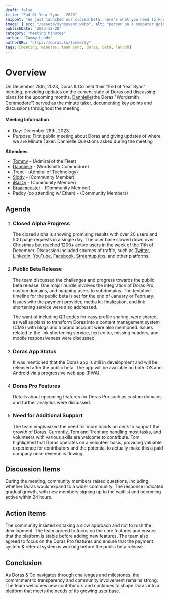 ```yaml
---
draft: false
title: "End Of Year Sync - 2023"
snippet: "We just launched our closed beta, here's what you need to know!"
image: { src: "/assets/syncevent.webp", alt: "person on a computer going to a website looking really happy generated by DALLE 2" }
publishDate: "2023-12-28"
category: "Meeting Minutes"
author: "Tommy Lundy"
authorURL: "https://doras.to/tommerty"
tags: [meeting, minutes, team sync, doras, beta, launch]
---
```


# Overview

On December 28th, 2023, Doras & Co held their "End of Year Sync" meeting, providing updates on the current state of Doras and discussing plans for the upcoming months. [Dannielle](https://doras.to/lady-d-22)(the Doras "Wordsmith Commodore") served as the minute taker, documenting key points and discussions throughout the meeting.

<div className="flex-col bg-surface-500 p-3 rounded-xl text-white prose-headings:text-white">
    <h4 className="!mt-0 font-bold text-xl">Meeting Information</h4>
    <ul>
        <li>Day: December 28th, 2023 </li>
        <li>Purpose: First public meeting about Doras and giving updates of where we are Minute Taker: Dannielle Questions asked during the meeting</li>
    </ul>
</div>

**Attendees**

-   [Tommy](https://doras.to/tommerty) - (Admiral of the Fleet)
-   [Dannielle](https://doras.to/lady-d-22) - (Wordsmith Commodore)
-   [Trent](https://doras.to/trent) - (Admiral of Technology)
-   [Siddy](https://doras.to/siddy) - (Community Member)
-   [iBailzy](https://doras.to/ibailzy) - (Community Member)
-   [Braaimeester](https://doras.to/braaimeesterza) - (Community Member)
-   Paddy (co attending w/ Ethan) - (Community Members)

## Agenda

1. ### Closed Alpha Progress

    The closed alpha is showing promising results with over 20 users and 500 page requests in a single day. The user base slowed down over Christmas but reached 1200+ active users in the week of the 11th of December. Discussion included sources of traffic, such as [Twitter](https://twitter.com), [LinkedIn](https://linkedin.com), [YouTube](https://youtube.com), [Facebook](https://facebook.com), [Streamup.tips](https://Streamup.tips), and other platforms.

2. ### Public Beta Release

    The team discussed the challenges and progress towards the public beta release. One major hurdle involves the integration of Doras Pro, custom domains, and mapping users to subdomains. The tentative timeline for the public beta is set for the end of January or February. Issues with the payment provider, media kit finalization, and link shortening service were also addressed.

    The want of including QR codes for easy profile sharing, were shared, as well as plans to transform Doras into a content management system (CMS) with blogs and a brand account were also mentioned. Issues related to the link shortening service, text editor, missing headers, and mobile responsiveness were discussed.

3. ### Doras App Status

    It was mentioned that the Doras app is still in development and will be released after the public beta. The app will be available on both iOS and Android via a progressive web app (PWA).

4. ### Doras Pro Features

    Details about upcoming features for Doras Pro such as custom domains and further analytics were discussed.

5. ### Need for Additional Support
    The team emphasized the need for more hands on deck to support the growth of Doras. Currently, Tom and Trent are handling most tasks, and volunteers with various skills are welcome to contribute. Tom highlighted that Doras operates on a volunteer basis, providing valuable experience for contributors and the potential to actually make this a paid company once revenue is flowing.

## Discussion Items

During the meeting, community members raised questions, including whether Doras would expand to a wider community. The response indicated gradual growth, with new members signing up to the waitlist and becoming active within 24 hours.

## Action Items

The community insisted on taking a slow approach and not to rush the development. The team agreed to focus on the core features and ensure that the platform is stable before adding new features. The team also agreed to focus on the Doras Pro features and ensure that the payment system & referral system is working before the public beta release.

## Conclusion

As Doras & Co navigates through challenges and milestones, the commitment to transparency and community involvement remains strong. The team welcomes new contributors and continues to shape Doras into a platform that meets the needs of its growing user base.
